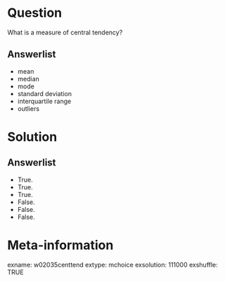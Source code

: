 Question
========
What is a measure of central tendency?

Answerlist
----------
* mean
* median
* mode
* standard deviation
* interquartile range
* outliers


Solution
========

Answerlist
----------
* True.
* True.
* True.
* False.
* False.
* False.


Meta-information
================
exname: w02035centtend
extype: mchoice
exsolution: 111000
exshuffle: TRUE